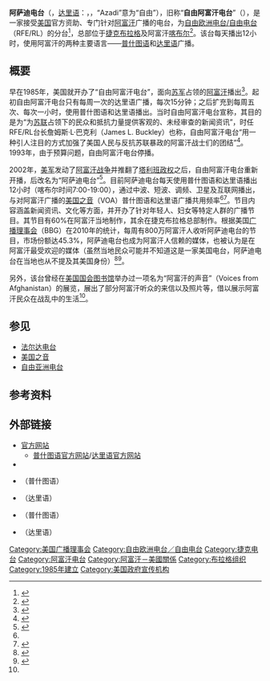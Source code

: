 {{广播电台
| 電臺名稱        = 阿萨迪电台
| 英文名稱        = 
| 原文名称        = {{lang-ps|ازادي راډیو}}<br />[[达里语|达里语]]：{{lang|fa|رادیو آزادی}}<br />{{lang-en|Radio Azadi}}
| 電臺圖片檔案    = Radio azadi logo.png
| 電臺圖片尺寸    = 200px
| 電臺圖片名稱    =阿萨迪电台的标志（上方为普什图语、下方为达里语）
| 通称        = 
| 缩写        = 
| 所屬國家        = {{USA}}
| 所屬國家或地區  = 
| 總部所在        = {{CZE}}[[布拉格|布拉格]]<br />{{AFG}}[[喀布尔|喀布尔]]
| 播放地區        = {{AFG}}
| 開播日期      = 1985年10月1日<br />2002年1月30日（再次开播）
| 停播日期       = 
| 電臺呼號        = 
| 类型        = 政治宣传
| 宗教        = 
| 主要语言        = [[普什图语|普什图语]]、[[达里语|达里语]]
| 使用频段        = 中波、短波、卫星、互联网
| 電臺口號        =
| 隶属            = [[自由欧洲电台/自由电台|自由欧洲电台/自由电台]]
| 擁有者          = 
| 持股者          =
| 董事长          =  
| 前電臺名稱      = 自由阿富汗电台
| 被取代名稱      = 
| 前電臺呼號      = 
| 被取代呼號      = 
| 集團同類頻道    = [[法尔达电台|法尔达电台]]<br />[[馬沙爾電台|馬沙爾電台]]
| 重播服務電臺    = 
| 電臺官方網站    = {{URL|http://www.radiofarda.com/}}
| 備註            = 
| 無線廣播收聽地區01= 阿富汗及其周边地区
| 無線廣播頻道數01= 1296、12075、12140、13860、19010kHz
| 數位電視供應商01= 
| 數位電視頻道數01= 
| 衛星電視供應商01= 亚洲7号
| 衛星電視頻道數01= 4040 H 26500
| 衛星電視供應商02= Eutelsat Hot Bird 13B
| 衛星電視頻道數02= 12226 V 27500
| 有線電視供應商01= 
| 有線電視頻道數01= 
| 收听时间01= 
| 收听频率01= 
| 衛星廣播供應商01= 
| 衛星廣播頻道數01= 
| 線上收聽網站01  = 官方网站
| 線上收聽網址01  = [http://pa.azadiradio.com/a/28061920.html 在线直播 ]
}}
'''阿萨迪电台'''（{{lang-ps|ازادي راډیو}}，[[达里语|达里语]]：{{lang|fa|رادیو آزادی}}，{{lang-en|Radio Azadi}}，“Azadi”意为“自由”），旧称“'''自由阿富汗电台'''”（{{lang-en|Radio Free Afghanistan}}），是一家接受[[美国|美国]]官方资助、专门针对[[阿富汗|阿富汗]]广播的电台，为[[自由欧洲电台/自由电台|自由欧洲电台/自由电台]]（RFE/RL）的分台<ref>{{cite web|url=http://www.guancha.cn/Media/2016_01_05_346994_s.shtml|title=美广播理事会主席：我们的工作逊色于中俄竞争者|publisher=观察者|accessdate=2016-11-02|date=2016-01-05|archiveurl=https://web.archive.org/web/20161102105354/http://www.guancha.cn/Media/2016_01_05_346994_s.shtml|archivedate=2016-11-02|deadurl=yes}}</ref>，总部位于[[捷克|捷克]][[布拉格|布拉格]]及阿富汗[[喀布尔|喀布尔]]<ref name="rfehis">{{cite web|url=http://www.rferl.org/info/afghan/181.html|title=RFE/RL's Radio Azadi|publisher=RFE/RL|accessdate=2016-11-02|date=2015-08-26|archiveurl=https://web.archive.org/web/20160923011127/http://www.rferl.org/info/afghan/181.html|archivedate=2016-09-23|deadurl=yes}}</ref>。该台每天播出12小时，使用阿富汗的两种主要语言——[[普什图语|普什图语]]和[[达里语|达里语]]广播。

==概要==
早在1985年，美国就开办了“自由阿富汗电台”，面向[[苏军|苏军]]占领的[[阿富汗民主共和国|阿富汗]]播出<ref>{{cite web|url=http://www.rferl.org/a/press_release_radio_azadi_ten_year_anniversary/24469069.html|title=Radio Azadi: Ten Years Of Impact In Afghanistan|publisher=RFE/RL|accessdate=2016-11-02|date=2012-01-31|archiveurl=https://web.archive.org/web/20161102112640/http://www.rferl.org/a/press_release_radio_azadi_ten_year_anniversary/24469069.html|archivedate=2016-11-02|deadurl=yes}}</ref>。起初自由阿富汗电台只有每周一次的达里语广播，每次15分钟；之后扩充到每周五次、每次一小时，使用普什图语和达里语播出。当时自由阿富汗电台宣称，其目的是为“为[[苏联|苏联]]占领下的民众和抵抗力量提供客观的、未经审查的新闻资讯”，时任RFE/RL台长詹姆斯·L·巴克利（James L. Buckley）也称，自由阿富汗电台“用一种引人注目的方式加强了美国人民与反抗苏联暴政的阿富汗战士们的团结”<ref>{{cite web|url=http://www.nytimes.com/1985/10/01/us/briefing-come-in-afghanistan.html|title=BRIEFING; Come In, Afghanistan|publisher=|newspaper=The New York Times|accessdate=2016-11-02|date=1985-10-01|archiveurl=https://web.archive.org/web/20151210204911/http://www.nytimes.com/1985/10/01/us/briefing-come-in-afghanistan.html|archivedate=2015-12-10|deadurl=yes}}</ref>。1993年，由于预算问题，自由阿富汗电台停播。

2002年，[[美军|美军]]发动了[[阿富汗戰爭_(2001年)|阿富汗战争]]并推翻了[[塔利班政权|塔利班政权]]之后，自由阿富汗电台重新开播，后改名为“阿萨迪电台”<ref>{{cite web|url=http://www.rferl.org/p/5796.html|title=RFE/RL History|newspaper=|publisher=RFE/RL|accessdate=2016-11-02|date=|archiveurl=https://web.archive.org/web/20161017230443/http://www.rferl.org/p/5796.html|archivedate=2016-10-17|deadurl=yes}}</ref>。目前阿萨迪电台每天使用普什图语和达里语播出12小时（喀布尔时间7:00-19:00），通过中波、短波、调频、卫星及互联网播出，与对阿富汗广播的[[美国之音|美国之音]]（VOA）普什图语和达里语广播共用频率<ref name="rfehis"/><ref>{{cite web|url=http://www.insidevoa.com/a/voa-afghan/2412218.html|title=VOA Afghan|publisher=Inside VOA|accessdate=2016-11-02|date=|archiveurl=https://web.archive.org/web/20161102120147/http://www.insidevoa.com/a/voa-afghan/2412218.html|archivedate=2016-11-02|deadurl=yes}}</ref>。节目内容涵盖新闻资讯、文化等方面，并开办了针对年轻人、妇女等特定人群的广播节目。其节目有60%在阿富汗当地制作，其余在捷克布拉格总部制作。根据美国[[广播理事会|广播理事会]]（BBG）在2010年的统计，每周有800万阿富汗人收听阿萨迪电台的节目，市场份额达45.3%，阿萨迪电台也成为阿富汗人信赖的媒体，也被认为是在阿富汗最受欢迎的媒体（虽然当地民众可能并不知道这是一家美国电台，阿萨迪电台在当地也从不提及其美国身份）<ref>{{cite journal|title=U.S. Radio Broadcasting in Iraq and Afghanistan: A Grand Soliloquy?|journal=Journal of International Service|author=Leanne McCullough, Laura McGinnis, & Simone Perszyk|url=https://www.american.edu/sis/jis/upload/5McCullough.pdf|issue=Spring|year=2011|archiveurl=https://web.archive.org/web/20161102123618/https://www.american.edu/sis/jis/upload/5McCullough.pdf|archivedate=2016-11-02|deadurl=yes}}</ref><ref name="pbs">{{cite web|url=http://www.pbs.org/newshour/art/on-radio-free-afghanistan-time-for-letters/|title=On Radio Free Afghanistan, Time for Letters|publisher=PBS|accessdate=2016-11-02|date=2010-03-09|archiveurl=https://web.archive.org/web/20150817023153/http://www.pbs.org/newshour/art/on-radio-free-afghanistan-time-for-letters/|archivedate=2015-08-17|deadurl=yes}}</ref>。

另外，该台曾经在[[美国国会图书馆|美国国会图书馆]]举办过一项名为“阿富汗的声音”（Voices from Afghanistan）的展览，展出了部分阿富汗听众的来信以及照片等，借以展示阿富汗民众在战乱中的生活<ref name="pbs"/>。

==参见==
*[[法尔达电台|法尔达电台]]
*[[美国之音|美国之音]]
*[[自由亚洲电台|自由亚洲电台]]

==参考资料==
{{reflist|2}}

==外部链接==
*[http://www.azadiradio.com/ 官方网站]
**[http://pa.azadiradio.com/ 普什图语官方网站]/[http://da.azadiradio.com/ 达里语官方网站]
*{{YouTube|user=Azadiradio|Azadi Afghan}}
*{{Facebook|azadiradio|Azadi Radio - {{lang|ps|ازادي راډیو}}}}（普什图语）
*{{Facebook|AzadiR|Radio Azadi - {{lang|fa|رادیو آزادی}}}}（达里语）
*{{Twitter|pazadiradio|Azadi Radio}}（普什图语）
*{{Twitter|RadioAzadi|{{lang|fa|رادیو آزادی}}}}（达里语）

{{广播理事会}}

[[Category:美国广播理事会|Category:美国广播理事会]]
[[Category:自由欧洲电台／自由电台|Category:自由欧洲电台／自由电台]]
[[Category:捷克电台|Category:捷克电台]]
[[Category:阿富汗电台|Category:阿富汗电台]]
[[Category:阿富汗－美國關係|Category:阿富汗－美國關係]]
[[Category:布拉格组织|Category:布拉格组织]]
[[Category:1985年建立|Category:1985年建立]]
[[Category:美国政府宣传机构|Category:美国政府宣传机构]]